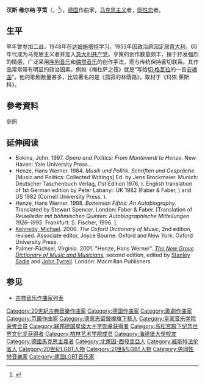 {{Infobox classical
| 中文名       = 汉斯·维尔纳·亨策
| 画像         = Bundesarchiv B 145 Bild-F008277-0008, Köln, Schloss Brühl, Meisterkurse Musik.jpg
| 附注         = 1960年的亨策
| 原文名       = Hans Werner Henze
| 国别         = 德国
| 出生日期     = {{birth date|1926|7|1}}
| 出生地       = {{flagicon|德國}} [[威瑪共和國|德國]][[居特斯洛|居特斯洛]]
| 逝世日期     = {{death date and age|2012|10|27|1926|7|1}}
| 逝世地       = {{GER}}[[德勒斯登|德勒斯登]]
| 所属时期     = 20世纪
| 所属乐派     = 
| 擅长作品类型 = 歌剧，合唱，管弦乐，室内乐
| 代表作       = 歌剧《孤寂的林荫路》《鹿王》《给年轻情侣的悲歌》，清唱剧《梅杜萨之筏》，十部交响曲，五首弦乐四重奏
| 师从         = 
| 学生         = 
| 官方网站     = 
}}

'''汉斯·维尔纳·亨策'''（{{lang-de|'''Hans Werner Henze'''}}，{{bd|1926年|7月1日|2012年|10月27日|catIdx=Henze}}<ref>{{Cite web|title=德国作曲家亨策逝世|url=https://www.dw.com/zh/%E5%BE%B7%E5%9B%BD%E4%BD%9C%E6%9B%B2%E5%AE%B6%E4%BA%A8%E7%AD%96%E9%80%9D%E4%B8%96/a-16337588|accessdate=2021-04-22|date=2012-10-27|archive-date=2021-04-27|archive-url=https://web.archive.org/web/20210427233525/https://www.dw.com/zh/%E5%BE%B7%E5%9B%BD%E4%BD%9C%E6%9B%B2%E5%AE%B6%E4%BA%A8%E7%AD%96%E9%80%9D%E4%B8%96/a-16337588|dead-url=no}}</ref>），[[德国|德国]]作曲家，[[马克思主义|马克思主义]]者，[[同性恋|同性恋]]者。

== 生平 ==
早年曾参加二战，1948年在[[达姆施塔特|达姆施塔特]]学习，1953年因政治原因定居[[意大利|意大利]]，60年代成为马克思主义者并加入[[意大利共产党|意大利共产党]]。亨策的创作数量颇丰，擅于抒发强烈的情感，广泛采用[[序列音乐|序列音乐]]和[[偶然音乐|偶然音乐]]的创作手法，而与传统保持密切联系。其作品常常带有明显的政治因素。例如《梅杜萨之筏》就是“写给[[切·格瓦拉|切·格瓦拉]]的一首[[安魂曲|安魂曲]]”。他的歌剧数量甚多，比较著名的是《孤寂的林荫路》，取材于《玛侬·莱斯科》。

== 參考資料 ==
;參照
{{Reflist}}

== 延伸阅读 ==
* Bokina, John. 1997. ''Opera and Politics: From Monteverdi to Henze.'' New Haven: Yale University Press. {{ISBN|0-300-06935-9}}.
* Henze, Hans Werner. 1984. ''Musik und Politik. Schriften und Gespräche'' [Music and Politics: Collected Writings] Ed. by Jens Brockmeier. Munich: Deutscher Taschenbuch Verlag, {{ISBN|3-423-10305-1}} (1st Edition 1976, {{ISBN|3-423-01162-9}}). English translation of 1st German edition by Peter Labanyi: UK 1982 (Faber & Faber, {{ISBN|0-8014-1545-4}}) and US 1982 (Cornell University Press, {{ISBN|0-571-11719-8}}).
* Henze, Hans Werner. 1998. ''Bohemian Fifths: An Autobiography.'' Translated by Stewart Spencer. London: Faber & Faber. {{ISBN|0-571-17815-4}} [Translation of ''Reiselieder mit böhmischen Quinten: Autobiographische Mitteilungen 1926–1995''. Frankfurt: S. Fischer, 1996. {{ISBN|3-10-032605-9}}].
* [[Michael_Kennedy_(music_critic)|Kennedy, Michael]]. 2006. ''The Oxford Dictionary of Music'', 2nd edition, revised. Associate editor, Joyce Bourne. Oxford and New York: Oxford University Press. {{ISBN|0-19-861459-4}}.
* Palmer-Füchsel, Virginia. 2001. "Henze, Hans Werner". ''[[The_New_Grove_Dictionary_of_Music_and_Musicians|The New Grove Dictionary of Music and Musicians]]'', second edition, edited by [[Stanley_Sadie|Stanley Sadie]] and [[John_Tyrrell_(musicologist)|John Tyrrell]]. London: Macmillan Publishers.

== 参见 ==
* [[古典音乐作曲家列表|古典音乐作曲家列表]]

{{高松宫殿下纪念世界文化奖获得者|music}}

{{Authority control}}

{{DEFAULTSORT:Henze, Hans Werner}}
[[Category:20世紀古典音樂作曲家|Category:20世紀古典音樂作曲家]]
[[Category:德国作曲家|Category:德国作曲家]]
[[Category:歌劇作曲家|Category:歌劇作曲家]]
[[Category:芭蕾作曲家|Category:芭蕾作曲家]]
[[Category:德意志留聲機旗下藝人|Category:德意志留聲機旗下藝人]]
[[Category:皇家音乐学院荣誉会员|Category:皇家音乐学院荣誉会员]]
[[Category:联邦德国星级大十字勋章获得者|Category:联邦德国星级大十字勋章获得者]]
[[Category:高松宫殿下纪念世界文化奖获得者|Category:高松宫殿下纪念世界文化奖获得者]]
[[Category:柏林艺术学院成员|Category:柏林艺术学院成员]]
[[Category:海德堡大學校友|Category:海德堡大學校友]]
[[Category:德國馬克思主義者|Category:德國馬克思主義者]]
[[Category:北萊因-西發里亞人|Category:北萊因-西發里亞人]]
[[Category:威斯特法伦省人|Category:威斯特法伦省人]]
[[Category:20世紀LGBT人物|Category:20世紀LGBT人物]]
[[Category:21世紀LGBT人物|Category:21世紀LGBT人物]]
[[Category:男同性戀音樂家|Category:男同性戀音樂家]]
[[Category:德国LGBT音乐家|Category:德国LGBT音乐家]]